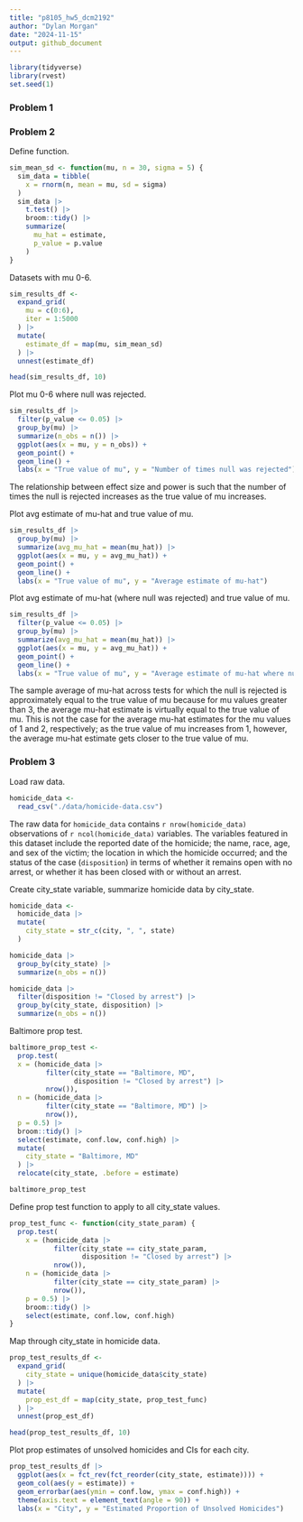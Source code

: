 ```yaml
---
title: "p8105_hw5_dcm2192"
author: "Dylan Morgan"
date: "2024-11-15"
output: github_document
---
```


```r
library(tidyverse)
library(rvest)
set.seed(1)
```

### Problem 1


### Problem 2

Define function.
```r
sim_mean_sd <- function(mu, n = 30, sigma = 5) {
  sim_data = tibble(
    x = rnorm(n, mean = mu, sd = sigma)
  )
  sim_data |> 
    t.test() |> 
    broom::tidy() |> 
    summarize(
      mu_hat = estimate, 
      p_value = p.value
    )
}
```

Datasets with mu 0-6.
```r
sim_results_df <- 
  expand_grid(
    mu = c(0:6),
    iter = 1:5000
  ) |> 
  mutate(
    estimate_df = map(mu, sim_mean_sd)
  ) |> 
  unnest(estimate_df)

head(sim_results_df, 10)
```

Plot mu 0-6 where null was rejected. 
```r
sim_results_df |> 
  filter(p_value <= 0.05) |> 
  group_by(mu) |> 
  summarize(n_obs = n()) |> 
  ggplot(aes(x = mu, y = n_obs)) + 
  geom_point() + 
  geom_line() + 
  labs(x = "True value of mu", y = "Number of times null was rejected")
```

The relationship between effect size and power is such that the number of times the null is rejected increases as the true value of mu increases. 

Plot avg estimate of mu-hat and true value of mu. 
```r
sim_results_df |> 
  group_by(mu) |> 
  summarize(avg_mu_hat = mean(mu_hat)) |> 
  ggplot(aes(x = mu, y = avg_mu_hat)) + 
  geom_point() + 
  geom_line() + 
  labs(x = "True value of mu", y = "Average estimate of mu-hat")
```

Plot avg estimate of mu-hat (where null was rejected) and true value of mu. 
```r
sim_results_df |> 
  filter(p_value <= 0.05) |> 
  group_by(mu) |> 
  summarize(avg_mu_hat = mean(mu_hat)) |> 
  ggplot(aes(x = mu, y = avg_mu_hat)) + 
  geom_point() + 
  geom_line() + 
  labs(x = "True value of mu", y = "Average estimate of mu-hat where null was rejected")
```

The sample average of mu-hat across tests for which the null is rejected is approximately equal to the true value of mu because for mu values greater than 3, the average mu-hat estimate is virtually equal to the true value of mu. This is not the case for the average mu-hat estimates for the mu values of 1 and 2, respectively; as the true value of mu increases from 1, however, the average mu-hat estimate gets closer to the true value of mu. 

### Problem 3

Load raw data.  
```r
homicide_data <- 
  read_csv("./data/homicide-data.csv")
```

The raw data for `homicide_data` contains `r nrow(homicide_data)` observations of `r ncol(homicide_data)` variables. The variables featured in this dataset include the reported date of the homicide; the name, race, age, and sex of the victim; the location in which the homicide occurred; and the status of the case (`disposition`) in terms of whether it remains open with no arrest, or whether it has been closed with or without an arrest. 

Create city_state variable, summarize homicide data by city_state.
```r
homicide_data <-
  homicide_data |>
  mutate(
    city_state = str_c(city, ", ", state)
  )

homicide_data |>
  group_by(city_state) |>
  summarize(n_obs = n())

homicide_data |> 
  filter(disposition != "Closed by arrest") |> 
  group_by(city_state, disposition) |> 
  summarize(n_obs = n())
```

Baltimore prop test.
```r
baltimore_prop_test <- 
  prop.test(
  x = (homicide_data |> 
         filter(city_state == "Baltimore, MD", 
                disposition != "Closed by arrest") |> 
         nrow()), 
  n = (homicide_data |> 
         filter(city_state == "Baltimore, MD") |> 
         nrow()), 
  p = 0.5) |> 
  broom::tidy() |> 
  select(estimate, conf.low, conf.high) |> 
  mutate(
    city_state = "Baltimore, MD"
  ) |> 
  relocate(city_state, .before = estimate)

baltimore_prop_test
```

Define prop test function to apply to all city_state values.
```r
prop_test_func <- function(city_state_param) {
  prop.test(
    x = (homicide_data |> 
           filter(city_state == city_state_param, 
                  disposition != "Closed by arrest") |> 
           nrow()), 
    n = (homicide_data |> 
           filter(city_state == city_state_param) |> 
           nrow()), 
    p = 0.5) |> 
    broom::tidy() |> 
    select(estimate, conf.low, conf.high)
}
```

Map through city_state in homicide data.
```r
prop_test_results_df <- 
  expand_grid(
    city_state = unique(homicide_data$city_state)
  ) |> 
  mutate(
    prop_est_df = map(city_state, prop_test_func)
  ) |> 
  unnest(prop_est_df)

head(prop_test_results_df, 10)
```

Plot prop estimates of unsolved homicides and CIs for each city.
```r
prop_test_results_df |> 
  ggplot(aes(x = fct_rev(fct_reorder(city_state, estimate)))) + 
  geom_col(aes(y = estimate)) + 
  geom_errorbar(aes(ymin = conf.low, ymax = conf.high)) + 
  theme(axis.text = element_text(angle = 90)) + 
  labs(x = "City", y = "Estimated Proportion of Unsolved Homicides")
```




